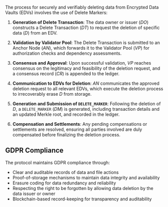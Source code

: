The process for securely and verifiably deleting data from Encrypted Data Vaults (EDVs) involves the use of Delete Markers:

1. **Generation of Delete Transaction**: The data owner or issuer ($DO$) constructs a Delete Transaction ($DT$) to request the deletion of specific data ($D$) from an EDV.

2. **Validation by Validator Pool**: The Delete Transaction is submitted to an Anchor Node ($AN$), which forwards it to the Validator Pool ($VP$) for authorization checks and dependency assessments.

3. **Consensus and Approval**: Upon successful validation, $VP$ reaches consensus on the legitimacy and feasibility of the deletion request, and a consensus record ($CR$) is appended to the ledger.

4. **Communication to EDVs for Deletion**: $AN$ communicates the approved deletion request to all relevant EDVs, which execute the deletion process to irrecoverably erase $D$ from storage.

5. **Generation and Submission of `DELETE_MARKER`**: Following the deletion of $D$, a `DELETE_MARKER` ($DM$) is generated, including transaction details and an updated Merkle root, and recorded in the ledger.

6. **Compensation and Settlements**: Any pending compensations or settlements are resolved, ensuring all parties involved are duly compensated before finalizing the deletion process.

## GDPR Compliance

The protocol maintains GDPR compliance through:

- Clear and auditable records of data and file actions
- Proof-of-storage mechanisms to maintain data integrity and availability
- Erasure coding for data redundancy and reliability
- Respecting the right to be forgotten by allowing data deletion by the data issuer or owner
- Blockchain-based record-keeping for transparency and auditability
